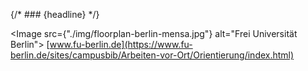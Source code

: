 
{/* ### {headline} */}

<Image src={"./img/floorplan-berlin-mensa.jpg"} alt="Frei Universität Berlin">
    [www.fu-berlin.de](https://www.fu-berlin.de/sites/campusbib/Arbeiten-vor-Ort/Orientierung/index.html)
</Image>

